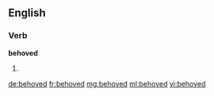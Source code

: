 ==English==

===Verb===
'''behoved'''

# {{en-past of|behove}}

[[de:behoved]]
[[fr:behoved]]
[[mg:behoved]]
[[ml:behoved]]
[[vi:behoved]]